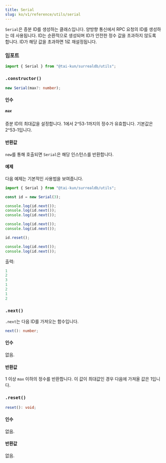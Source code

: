 ```yaml
---
title: Serial
slug: ko/v1/reference/utils/serial
---
```



`Serial`은 증분 ID를 생성하는 클래스입니다. 양방향 통신에서 RPC 요청의 ID를 생성하는 데 사용됩니다. ID는 순환적으로 생성되며 ID가 안전한 정수 값을 초과하지 않도록 합니다. ID가 해당 값을 초과하면 1로 재설정됩니다.

### 임포트

```ts
import { Serial } from "@tai-kun/surrealdb/utils";
```

### `.constructor()`

```ts
new Serial(max?: number);
```

#### 인수

##### `max`

증분 ID의 최대값을 설정합니다. 1에서 2^53-1까지의 정수가 유효합니다. 기본값은 2^53-1입니다.

#### 반환값

`new`를 통해 호출되면 `Serial`은 해당 인스턴스를 반환합니다.

#### 예제

다음 예제는 기본적인 사용법을 보여줍니다.

```ts
import { Serial } from "@tai-kun/surrealdb/utils";

const id = new Serial(3);

console.log(id.next());
console.log(id.next());
console.log(id.next());

console.log(id.next());
console.log(id.next());

id.reset();

console.log(id.next());
console.log(id.next());
```

출력:

```js
1
2
3
1
2
1
2
```

### `.next()` <Badge variant="instance" /><Badge variant="method" />

`.next`는 다음 ID를 가져오는 함수입니다.

```ts
next(): number;
```

#### 인수

없음.

#### 반환값

1 이상 `max` 이하의 정수를 반환합니다. 이 값이 최대값인 경우 다음에 가져올 값은 1입니다.

### `.reset()` <Badge variant="instance" /><Badge variant="method" />

```ts
reset(): void;
```

#### 인수

없음.

#### 반환값

없음.
